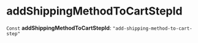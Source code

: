 
# addShippingMethodToCartStepId

 `Const` **addShippingMethodToCartStepId**: `"add-shipping-method-to-cart-step"`
